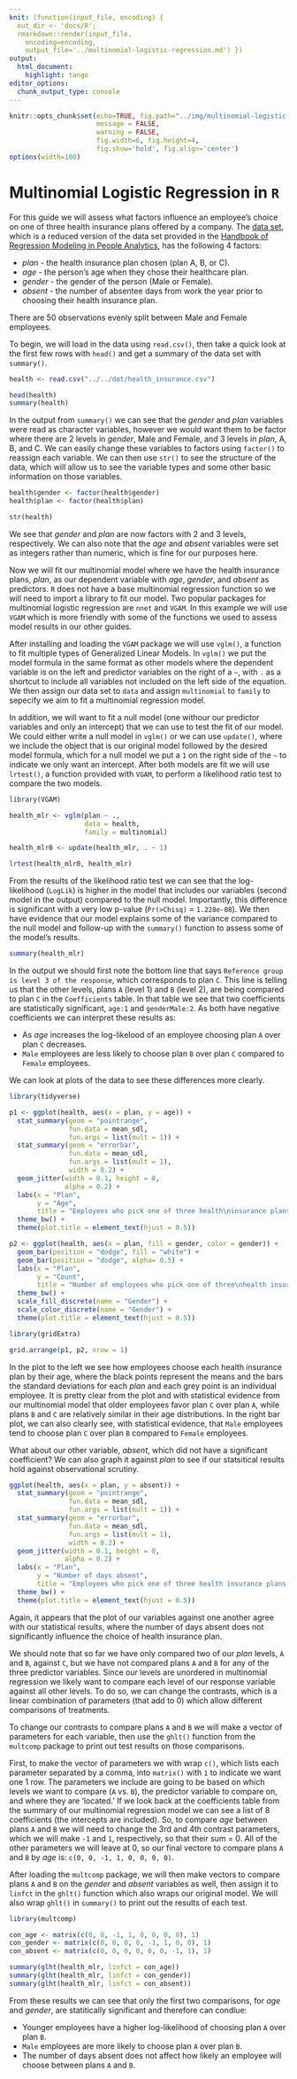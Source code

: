 ```yaml
---
knit: (function(input_file, encoding) {
  out_dir <- 'docs/R';
  rmarkdown::render(input_file,
    encoding=encoding,
    output_file='../multinomial-logistic-regression.md') })
output:
  html_document:
    highlight: tango
editor_options:
  chunk_output_type: console
---
```

  
```r
knitr::opts_chunk$set(echo=TRUE, fig.path="../img/multinomial-logistic-regression/",
                      message = FALSE,
                      warning = FALSE,
                      fig.width=6, fig.height=4,
                      fig.show='hold', fig.align='center')
options(width=100)
```

# Multinomial Logistic Regression in `R`

For this guide we will assess what factors influence an employee's choice on one of three health insurance plans offered by a company.  The [data set](https://github.com/tylerbg/DLC_stat_resources/tree/master/docs/R/dat/health_insurance.csv), which is a reduced version of the data set provided in the [Handbook of Regression Modeling in People Analytics](https://peopleanalytics-regression-book.org/index.html), has the following 4 factors:

* *plan* - the health insurance plan chosen (plan A, B, or C).
* *age* - the person's age when they chose their healthcare plan.
* *gender* - the gender of the person (Male or Female).
* *absent* - the number of absentee days from work the year prior to choosing their health insurance plan.

There are 50 observations evenly split between Male and Female employees.

To begin, we will load in the data using `read.csv()`, then take a quick look at the first few rows with `head()` and get a summary of the data set with `summary()`.

```r
health <- read.csv("../../dat/health_insurance.csv")

head(health)
summary(health)
```

In the output from `summary()` we can see that the *gender* and *plan* variables were read as character variables, however we would want them to be factor where there are 2 levels in *gender*, Male and Female, and 3 levels in *plan*, A, B, and C. We can easily change these variables to factors using `factor()` to reassign each variable. We can then use `str()` to see the structure of the data, which will allow us to see the variable types and some other basic information on those variables.

```r
health$gender <- factor(health$gender)
health$plan <- factor(health$plan)

str(health)
```

We see that *gender* and *plan* are now factors with 2 and 3 levels, respectively. We can also note that the *age* and *absent* variables were set as integers rather than numeric, which is fine for our purposes here.

Now we will fit our multinomial model where we have the health insurance plans, *plan*, as our dependent variable with *age*, *gender*, and *absent* as predictors. `R` does not have a base multinomial regression function so we will need to import a library to fit our model. Two popular packages for multinomial logistic regression are `nnet` and `VGAM`. In this example we will use `VGAM` which is more friendly with some of the functions we used to assess model results in our other guides.

After installing and loading the `VGAM` package we will use `vglm()`, a function to fit multiple types of Generalized Linear Models. In `vglm()` we put the model formula in the same format as other models where the dependent variable is on the left and predictor variables on the right of a `~`, with `.` as a shortcut to include all variables not included on the left side of the equation. We then assign our data set to `data` and assign `multinomial` to `family` to sepecify we aim to fit a multinomial regression model.

In addition, we will want to fit a null model (one withour our predictor variables and only an intercept) that we can use to test the fit of our model. We could either write a null model in `vglm()` or we can use `update()`, where we include the object that is our original model followed by the desired model formula, which for a null model we put a `1` on the right side of the `~` to indicate we only want an intercept. After both models are fit we will use `lrtest()`, a function provided with `VGAM`, to perform a likelihood ratio test to compare the two models.

```r
library(VGAM)

health_mlr <- vglm(plan ~ .,
                   data = health,
                   family = multinomial)

health_mlr0 <- update(health_mlr, . ~ 1)

lrtest(health_mlr0, health_mlr)
```

From the results of the likelihood ratio test we can see that the log-likelihood (<code class="out">LogLik</code>) is higher in the model that includes our variables (second model in the output) compared to the null model. Importantly, this difference is significant with a very low p-value (<code class="out">Pr(>Chisq)</code> = <code class="out">1.228e-08</code>). We then have evidence that our model explains some of the variance compared to the null model and follow-up with the `summary()` function to assess some of the model's results.

```r
summary(health_mlr)
```

In the output we should first note the bottom line that says <code class="out">Reference group is level  3  of the response</code>, which corresponds to plan `C`. This line is telling us that the other levels, plans `A` (level 1) and `B` (level 2), are being compared to plan `C` in the <code class="out">Coefficients</code> table. In that table we see that two coefficients are statistically significant, <code class="out">age:1</code> and <code class="out">genderMale:2</code>. As both have negative coefficients we can interpret these results as:

* As *age* increases the log-likelood of an employee choosing plan `A` over plan `C` decreases.
* `Male` employees are less likely to choose plan `B` over plan `C` compared to `Female` employees.

We can look at plots of the data to see these differences more clearly.

```r
library(tidyverse)

p1 <- ggplot(health, aes(x = plan, y = age)) +
  stat_summary(geom = "pointrange",
               fun.data = mean_sdl,
               fun.args = list(mult = 1)) +
  stat_summary(geom = "errorbar",
               fun.data = mean_sdl,
               fun.args = list(mult = 1),
               width = 0.2) +
  geom_jitter(width = 0.1, height = 0,
              alpha = 0.2) +
  labs(x = "Plan",
       y = "Age",
       title = "Employees who pick one of three health\ninsurance plans based on their age") +
  theme_bw() +
  theme(plot.title = element_text(hjust = 0.5))

p2 <- ggplot(health, aes(x = plan, fill = gender, color = gender)) +
  geom_bar(position = "dodge", fill = "white") +
  geom_bar(position = "dodge", alpha= 0.5) +
  labs(x = "Plan",
       y = "Count",
       title = "Number of employees who pick one of three\nhealth insurance plans separated by gender") +
  theme_bw() +
  scale_fill_discrete(name = "Gender") +
  scale_color_discrete(name = "Gender") +
  theme(plot.title = element_text(hjust = 0.5))

library(gridExtra)

grid.arrange(p1, p2, nrow = 1)
```

In the plot to the left we see how employees choose each health insurance plan by their age, where the black points represent the means and the bars the standard deviations for each *plan* and each grey point is an individual employee. It is pretty clear from the plot and with statistical evidence from our multinomial model that older employees favor plan `C` over plan `A`, while plans `B` and `C` are relatively similar in their age distributions. In the right bar plot, we can also clearly see, with statistical evidence, that `Male` employees tend to choose plan `C` over plan `B` compared to `Female` employees.

What about our other variable, *absent*, which did not have a significant coefficient? We can also graph it against *plan* to see if our statsitical results hold against observational scrutiny.

```r
ggplot(health, aes(x = plan, y = absent)) +
  stat_summary(geom = "pointrange",
               fun.data = mean_sdl,
               fun.args = list(mult = 1)) +
  stat_summary(geom = "errorbar",
               fun.data = mean_sdl,
               fun.args = list(mult = 1),
               width = 0.2) +
  geom_jitter(width = 0.1, height = 0,
              alpha = 0.2) +
  labs(x = "Plan",
       y = "Number of days absent",
       title = "Employees who pick one of three health insurance plans based\non the number of days absent in the past year") +
  theme_bw() +
  theme(plot.title = element_text(hjust = 0.5))
```

Again, it appears that the plot of our variables against one another agree with our statistical results, where the number of days absent does not significantly influence the choice of health insurance plan.

We should note that so far we have only compared two of our *plan* levels, `A` and `B`, against `C`, but we have not compared plans `A` and `B` for any of the three predictor variables. Since our levels are unordered in multinomial regression we likely want to compare each level of our response variable against all other levels. To do so, we can change the contrasts, which is a linear combination of parameters (that add to 0) which allow different comparisons of treatments.

To change our contrasts to compare plans `A` and `B` we will make a vector of parameters for each variable, then use the `ghlt()` function from the `multcomp` package to print out test results on those comparisons.

First, to make the vector of parameters we with wrap `c()`, which lists each parameter separated by a comma, into `matrix()` with `1` to indicate we want one 1 row. The parameters we include are going to be based on which levels we want to compare (`A` vs. `B`), the predictor variable to compare on, and where they are 'located.' If we look back at the coefficients table from the summary of our multinomial regression model we can see a list of 8 coefficients (the intercepts are included). So, to compare *age* between plans `A` and `B` we will need to change the 3rd and 4th contrast parameters, which we will make `-1` and `1`, respectively, so that their sum = 0. All of the other parameters we will leave at 0, so our final vectore to compare plans `A` and `B` by *age* is: `c(0, 0, -1, 1, 0, 0, 0, 0)`.

After loading the `multcomp` package, we will then make vectors to compare plans `A` and `B` on the *gender* and *absent* variables as well, then assign it to `linfct` in the `ghlt()` function which also wraps our original model. We will also wrap `ghlt()` in `summary()` to print out the results of each test.

```r
library(multcomp)

con_age <- matrix(c(0, 0, -1, 1, 0, 0, 0, 0), 1)
con_gender <- matrix(c(0, 0, 0, 0, -1, 1, 0, 0), 1)
con_absent <- matrix(c(0, 0, 0, 0, 0, 0, -1, 1), 1)

summary(glht(health_mlr, linfct = con_age))
summary(glht(health_mlr, linfct = con_gender))
summary(glht(health_mlr, linfct = con_absent))
```

From these results we can see that only the first two comparisons, for *age* and *gender*, are statitically significant and therefore can condlue:

* Younger employees have a higher log-likelihood of choosing plan `A` over plan `B`.
* `Male` employees are more likely to choose plan `A` over plan `B`.
* The number of days absent does not affect how likely an employee will choose between plans `A` and `B`.